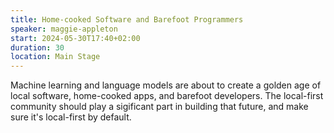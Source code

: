 ```yaml
---
title: Home-cooked Software and Barefoot Programmers
speaker: maggie-appleton
start: 2024-05-30T17:40+02:00
duration: 30
location: Main Stage
---
```

Machine learning and language models are about to create a golden age of local software, home-cooked apps, and barefoot developers. The local-first community should play a sigificant part in building that future, and make sure it's local-first by default.
